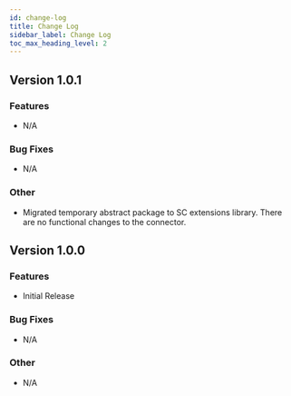 ```yaml
---
id: change-log
title: Change Log
sidebar_label: Change Log
toc_max_heading_level: 2
---
```


## Version 1.0.1
### Features
- N/A
### Bug Fixes
- N/A
### Other
- Migrated temporary abstract package to SC extensions library. There are no functional changes to the connector.

## Version 1.0.0
### Features
- Initial Release
### Bug Fixes
- N/A
### Other
- N/A